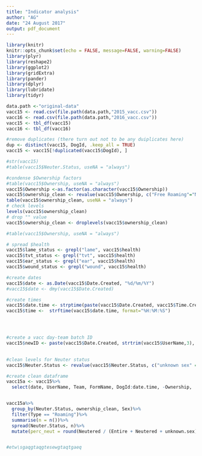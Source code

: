 ```yaml
---
title: "Indicator analysis"
author: "AG"
date: "24 August 2017"
output: pdf_document
---
```


```r
library(knitr)
knitr::opts_chunk$set(echo = FALSE, message=FALSE, warning=FALSE)
library(plyr)
library(reshape2)
library(ggplot2)
library(gridExtra)
library(pander)
library(dplyr)
library(lubridate)
library(tidyr)
```

```r
data.path <-"original-data"
vacc15 <- read.csv(file.path(data.path,"2015_vacc.csv"))
vacc16 <- read.csv(file.path(data.path,"2016_vacc.csv"))
vacc15 <- tbl_df(vacc15)
vacc16 <- tbl_df(vacc16)
```

```r
#remove duplicates (there turn out not to be any duiplicates here)
dup <- distinct(vacc15, DogId, .keep_all = TRUE)
vacc15 <- vacc15[!duplicated(vacc15$DogId), ]

#str(vacc15)
#table(vacc15$Neuter.Status, useNA = "always")

#condense $Ownership factors
#table(vacc15$Ownership, useNA = "always")
vacc15$Ownership <-as.factor(as.character(vacc15$Ownership))
vacc15$ownership_clean <- revalue(vacc15$Ownership, c("Free Roaming"="Not owned", "Owner Present" = "Owned"))
table(vacc15$ownership_clean, useNA = "always")
# check levels
levels(vacc15$ownership_clean)
# drop "" value
vacc15$ownership_clean <- droplevels(vacc15$ownership_clean)

#table(vacc15$Ownership, useNA = "always")

# spread $health
vacc15$lame_status <- grepl("lame", vacc15$health)
vacc15$tvt_status <- grepl("tvt", vacc15$health)
vacc15$ear_status <- grepl("ear", vacc15$health)
vacc15$wound_status <- grepl("wound", vacc15$health)

#create dates
vacc15$date <- as.Date(vacc15$Date.Created, "%d/%m/%Y")
#vacc15$date <- dmy(vacc15$Date.Created)

#create times
vacc15$date.time <- strptime(paste(vacc15$Date.Created, vacc15$Time.Created), format='%d/%m/%Y %I:%M %p', tz="Africa/Blantyre")
vacc15$time <-  strftime(vacc15$date.time, format="%H:%M:%S")




#create a vacc day-team batch ID
vacc15$newID <- paste(vacc15$Date.Created, strtrim(vacc15$UserName,3), sep='_')

 
#clean levels for Neuter status
vacc15$Neuter.Status <- revalue(vacc15$Neuter.Status, c("unknown sex" = "unknown.sex"))

#create clean dataframe
vacc15a <- vacc15%>%
  select(date, UserName, Team, FormName, DogId:date.time, -Ownership,  - Dog.address, -date.time)



```


```r
vacc15a%>%
  group_by(Neuter.Status, ownership_clean, Sex)%>%
  filter(Type == "Roaming")%>%
  summarise(n = n())%>%
  spread(Neuter.Status, n)%>%
  mutate(perc_neut = round(Neutered / (Entire + Neutered + unknown.sex) *100,2))

```

```r
```

```r

#etw\sgaqgtaqgtesewgtaqtgaeq
```